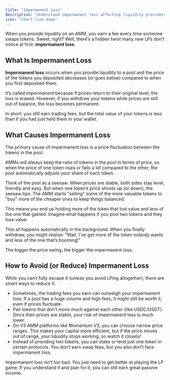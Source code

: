 ```yaml
---
title: "Impermanent Loss"
description: "Understand impermanent loss affecting liquidity providers"
icon: "chart-line-down"
---
```


When you provide liquidity on an AMM, you earn a fee every time someone swaps tokens. Sweet, right? Well, there’s a hidden twist many new LPs don’t notice at first: **impermanent loss**.

## What Is Impermanent Loss

**Impermanent loss** occurs when you provide liquidity to a pool and the price of the tokens you deposited decreases (or goes below) compared to when you first deposited them.

It’s called *impermanent* because if prices return to their original level, the loss is erased. However, if you withdraw your tokens while prices are still out of balance, the loss becomes permanent.

In short: you still earn trading fees, but the total value of your tokens is less than if you had just held them in your wallet.

## What Causes Impermanent Loss

The primary cause of impermanent loss is a price fluctuation between the tokens in the pool. 

AMMs will always keep the ratio of tokens in the pool in terms of price, so when the price of one token rises or falls a lot compared to the other, the pool automatically adjusts your share of each token.

Think of the pool as a seesaw. When prices are stable, both sides stay level, friendly and easy. But when one token’s price shoots up (or down), the seesaw tips. The AMM starts "selling" some of the more valuable tokens to "buy" more of the cheaper ones to keep things balanced.

This means you end up holding more of the token that lost value and less of the one that gained. Imagine what happens if you pool two tokens and they lose value.

This all happens automatically in the background. When you finally withdraw, you might realize: "Wait, I’ve got more of the token nobody wants and less of the one that’s booming!"

The bigger the price swing, the bigger the impermanent loss.

## How to Avoid (or Reduce) Impermanent Loss

While you can’t fully escape it (unless you avoid LPing altogether), there are smart ways to reduce it:

- Sometimes, the trading fees you earn can outweigh your impermanent loss. If a pool has a huge volume and high fees, it might still be worth it, even if prices fluctuate.
- Pair tokens that don’t move much against each other (like USDC/USDT). Since their prices are stable, your risk of impermanent loss is much lower.
- On V3 AMM platforms like Momentum V3, you can choose narrow price ranges. This makes your capital more efficient, but if the price moves out of range, your liquidity stops working, so watch it closely!
- Instead of providing two tokens, you can stake or lend just one token in certain protocols. You don’t earn swap fees, but you also don’t face impermanent loss.

Impermanent loss isn’t too bad. You just need to get better at playing the LP game. If you understand it and plan for it, you can still earn great passive income.